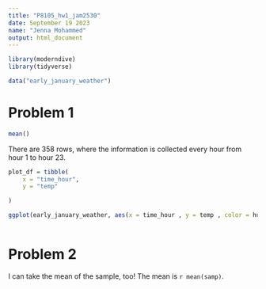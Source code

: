 ```yaml
---
title: "P8105_hw1_jam2530"
date: September 19 2023
name: "Jenna Mohammed"
output: html_document
---
```


```r
library(moderndive)
library(tidyverse)
```


```r
data("early_january_weather")
```


# Problem 1

```r
mean()
```


There are 358 rows, where the information is collected every hour from hour 1 to hour 23. 


```r
plot_df = tibble(
    x = "time_hour",
    y = "temp"

)

ggplot(early_january_weather, aes(x = time_hour , y = temp , color = humid )) + geom_point()
                                                                              
```




# Problem 2

I can take the mean of the sample, too!
The mean is `r mean(samp)`.